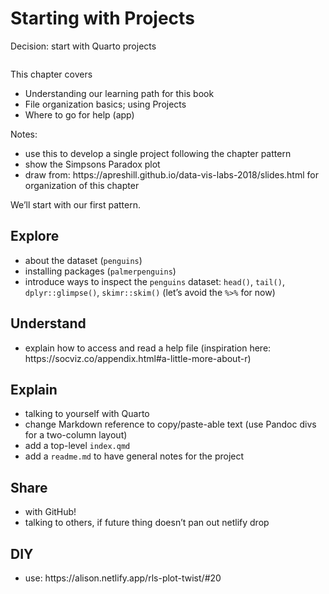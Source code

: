 # Starting with Projects

Decision: start with Quarto projects

``` r
```

This chapter covers

- Understanding our learning path for this book
- File organization basics; using Projects
- Where to go for help (app)

Notes: 
 
- use this to develop a single project following the chapter pattern
- show the Simpsons Paradox plot
- draw from: https://apreshill.github.io/data-vis-labs-2018/slides.html for organization of this chapter

We'll start with our first pattern. 

## Explore

- about the dataset (`penguins`)
- installing packages (`palmerpenguins`)
- introduce ways to inspect the `penguins` dataset: `head()`, `tail()`, `dplyr::glimpse()`, `skimr::skim()` (let's avoid the `%>%` for now)

## Understand

- explain how to access and read a help file (inspiration here: https://socviz.co/appendix.html#a-little-more-about-r)

## Explain

- talking to yourself with Quarto
- change Markdown reference to copy/paste-able text (use Pandoc divs for a two-column layout)
- add a top-level `index.qmd`
- add a `readme.md` to have general notes for the project

## Share

- with GitHub! 
- talking to others, if future thing doesn't pan out netlify drop

## DIY

- use: https://alison.netlify.app/rls-plot-twist/#20

